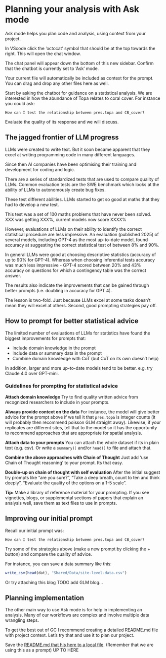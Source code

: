 # Planning your analysis with Ask mode

Ask mode helps you plan code and analysis, using context from your project. 

In VScode click the 'octocat' symbol that should be at the top towards the right. This will open the chat window. 

The chat panel will appear down the bottom of this new sidebar. Confirm that the chatbot is currently set to 'Ask' mode. 

Your current file will automatically be included as context for the prompt. You can drag and drop any other files here as well. 

Start by asking the chatbot for guidance on a statistical analysis. We are interested in how the abundance of Topa relates to coral cover. For instance you could ask:

```
How can I test the relationship between pres.topa and CB_cover?
```

Evaluate the quality of its response and we will discuss. 

## The jagged frontier of LLM progress

LLMs were created to write text. But it soon became apparent that they excel at writing programming code in many different languages. 

Since then AI companies have been optimising their training and development for coding and logic. 

There are a series of standardized tests that are used to compare quality of LLMs. Common evaluation tests are the SWE benchmark which looks at the ability of LLMs to autonomously create bug fixes. 

These test different abilities. LLMs started to get so good at maths that they had to develop a new test. 

This test was a set of 100 maths problems that have never been solved. XXX was getting XXX%, current models now score XXXX%

However, evaluations of LLMs on their ability to identify the correct statistical procedure are less impressive. An evaluation (published 2025) of several models, including GPT-4 as the most up-to-date model, found accuracy at suggesting the correct statistical test of between 8% and 90%. 

In general LLMs were good at choosing descriptive statistics (accuracy of up to 90% for GPT-4). Whereas when choosing inferential tests accuracy was much less impressive - GPT-4 scored between 20% and 43% accuracy on questions for which a contingency table was the correct answer. 

The results also indicate the improvements that can be gained through better prompts (i.e. doubling in accuracy for GPT 4). 

The lesson is two-fold. Just because LLMs excel at some tasks doesn't mean they will excel at others. Second, good prompting strategies pay off. 

## How to prompt for better statistical advice

The limited number of evaluations of LLMs for statistics have found the biggest improvements for prompts that:

- Include domain knowledge in the prompt
- Include data or summary data in the prompt
- Combine domain knowledge with CoT (but CoT on its own doesn't help)

In addition, larger and more up-to-date models tend to be better. e.g. try Claude 4.0 over GPT-mini.  

### Guidelines for prompting for statistical advice

**Attach domain knowledge** Try to find quality written advice from recognized researchers to include in your prompts. 

**Always provide context on the data** For instance, the model will give better advice for the prompt above if we tell it that `pres.topa` is integer counts (it will probably then recommend poisson GLM straight away). Likewise, if your replicates are different sites, tell that to the model so it has the opportunity to recommend approaches that are appropriate for spatial analysis. 

**Attach data to your prompts** You can attach the whole dataset if its in plain text (e.g. csv). Or write a `summary()` and/or `head()` to file and attach that. 

**Combine the above approaches with Chain of Thought** Just add 'use Chain of Thought reasoning' to your prompt. Its that easy. 

**Double-up on chain of thought with self evaluation** After the initial suggest try prompts like "are you sure?", "Take a deep breath, count to ten and think deeply", "Evaluate the quality of the options on a 1-5 scale". 

::: {.tip}
**Tip:** Make a library of reference material for your prompting. If you see vignettes, blogs, or supplemental sections of papers that explain an analysis well, save them as text files to use in prompts. 
:::


## Improving our initial prompt 

Recall our initial prompt was: 

```
How can I test the relationship between pres.topa and CB_cover?
```

Try some of the strategies above (make a new prompt by clicking the  + button) and compare the quality of advice. 

For instance, you can save a data summary like this: 

```r
write_csv(head(dat), "Shared/Data/site-level-data.csv")
```

Or try attaching this blog TODO add GLM blog... 

## Planning implementation 

The other main way to use Ask mode is for help in implementing an analysis. Many of our workflows are complex and involve multiple data wrangling steps. 

To get the best out of GC I recommend creating a detailed README.md file with project context. Let's try that and use it to plan our project. 

Save the [README.md that his here to a local file](). (Remember that we are using this as a prompt)
UP TO HERE